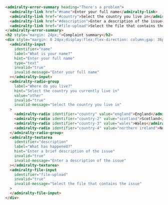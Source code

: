 ```html
<admiralty-error-summary heading="There's a problem">
  <admiralty-link href="#name">Enter your full name</admiralty-link>
  <admiralty-link href="#country">Select the country you live in</admiralty-link>
  <admiralty-link href="#description">Enter a description of the issue</admiralty-link>
  <admiralty-link href="#file-upload">Select the file that contains the issue</admiralty-link>
</admiralty-error-summary>
<h2 style="margin: 24px;">Complaint summary</h2>
<div style="margin: 0 24px;display:flex;flex-direction: column;gap: 36px;">
  <admiralty-input
    identifier="name"
    label="What is your name?"
    hint="Enter your full name"
    type="text"
    invalid="true"
    invalid-message="Enter your full name"
  ></admiralty-input>
  <admiralty-radio-group
    label="Where do you live?"
    hint="Select the country you currently live in"
    value="other"
    invalid="true"
    invalid-message="Select the country you live in"
  >
    <admiralty-radio identifier="country" value="england">England</admiralty-radio>
    <admiralty-radio identifier="country-2" value="scotland">Scotland</admiralty-radio>
    <admiralty-radio identifier="country-3" value="wales">Wales</admiralty-radio>
    <admiralty-radio identifier="country-4" value="northern ireland">Northern Ireland</admiralty-radio>
  </admiralty-radio-group>
  <admiralty-textarea
    identifier="description"
    label="What has happened?"
    hint="Enter a brief description of the issue"
    invalid="true"
    invalid-message="Enter a description of the issue"
  ></admiralty-textarea>
  <admiralty-file-input
    identifier="file-upload"
    invalid="true"
    invalid-message="Select the file that contains the issue"
  >
  </admiralty-file-input>
</div>
```

